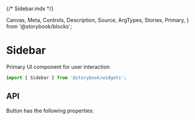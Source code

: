{/* Sidebar.mdx */}

  Canvas,
  Meta,
  Controls,
  Description,
  Source,
  ArgTypes,
  Stories,
  Primary,
} from '@storybook/blocks';


<Meta of={SidebarStories} />

# Sidebar

Primary UI component for user interaction

```js
import { Sidebar } from '@storybook/widgets';
```

<Primary />

## API

Button has the following properties:

<Controls />

<Stories includePrimary={false} />
